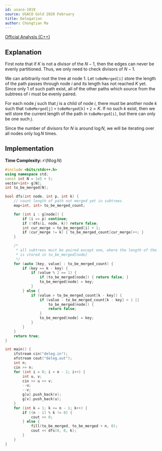 ```yaml
---
id: usaco-1019
source: USACO Gold 2020 February
title: Delegation
author: Chongtian Ma
---
```


[Official Analysis (C++)](http://www.usaco.org/current/data/sol_deleg_gold_feb20.html)

## Explanation

First note that if $K$ is not a divisor of the $N - 1$, then the edges can
never be evenly partitioned. Thus, we only need to check divisors of $N - 1$.

We can arbitrarily root the tree at node $1$. Let $\mathtt{toBeMerged[i]}$ store the length of the path passes through node $i$ and its length has not reached $K$ yet. Since only $1$ of such path exist, all of the other paths which source from the subtrees of $i$ must be evenly paired.

For each node $j$ such that $j$ is a child of node $i$, there must be another node $k$ such that $\mathtt{toBeMerged[j]+toBeMerged[k]+2} = K$. If no such $k$ exist, then we will store the current length of the path in $\mathtt{toBeMerged[i]}$, but there can only be one such $j$.

Since the number of divisors for $N$ is around $\log N$, we will be iterating over all nodes only $\log N$ times.

## Implementation

**Time Complexity:** $\mathcal{O}(N \log N)$

<LanguageSection>

<CPPSection>

```cpp
#include <bits/stdc++.h>
using namespace std;
const int N = 1e5 + 5;
vector<int> g[N];
int to_be_merged[N];

bool dfs(int node, int p, int k) {
	// count length of path not merged yet in subtrees
	map<int, int> to_be_merged_count;

	for (int i : g[node]) {
		if (i == p) continue;
		if (!dfs(i, node, k)) return false;
		int cur_merge = to_be_merged[i] + 1;
		if (cur_merge != k) { to_be_merged_count[cur_merge]++; }
	}

	/*
	 * all subtrees must be paired except one, where the length of the path
	 * is stored in to_be_merged[node]
	 */
	for (auto [key, value] : to_be_merged_count) {
		if (key == k - key) {
			if (value % 2 == 1) {
				if (to_be_merged[node]) { return false; }
				to_be_merged[node] = key;
			}
		} else {
			if (value > to_be_merged_count[k - key]) {
				if (value - to_be_merged_count[k - key] > 1 ||
				    to_be_merged[node]) {
					return false;
				}
				to_be_merged[node] = key;
			}
		}
	}
	return true;
}

int main() {
	ifstream cin("deleg.in");
	ofstream cout("deleg.out");
	int n;
	cin >> n;
	for (int i = 0; i < n - 1; i++) {
		int u, v;
		cin >> u >> v;
		--u;
		--v;
		g[u].push_back(v);
		g[v].push_back(u);
	}
	for (int k = 1; k <= n - 1; k++) {
		if ((n - 1) % k != 0) {
			cout << 0;
		} else {
			fill(to_be_merged, to_be_merged + n, 0);
			cout << dfs(0, 0, k);
		}
	}
}
```

</CPPSection>

</LanguageSection>
